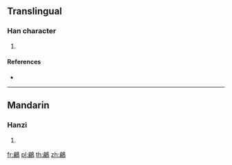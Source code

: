 {{character info/new}}
==Translingual==

===Han character===
{{Han char|rn=196|rad=鳥|as=09|sn=20|four=37227|canj=HBHAF,IBHAF}}

# {{defn|Han|sort=鳥09}}

====References====
* {{Han ref|kx=1495.070|dkj=47127|dj=2025.050|hdz=74648.130|uh=9DA3|ud=40355|bh=F5AB|bd=62891}}

----

==Mandarin==

===Hanzi===
{{cmn-hanzi|pin=[[piān]] ([[pian1]])|wg=p'ien<sup>1</sup>}}

# {{defn|lang=cmn|sort=鳥09}}

[[fr:鶣]]
[[pl:鶣]]
[[th:鶣]]
[[zh:鶣]]